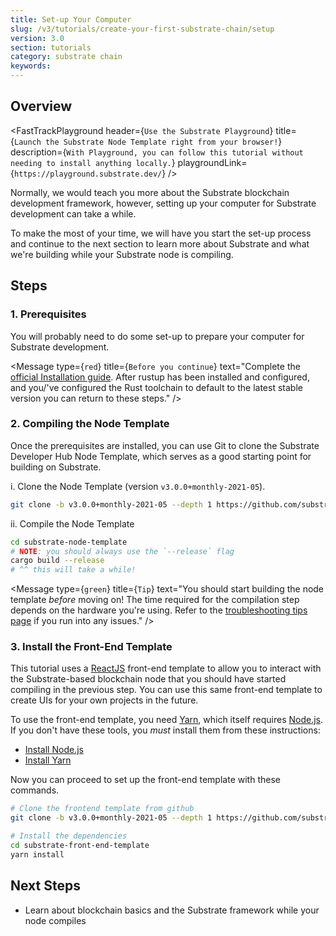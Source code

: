 ```yaml
---
title: Set-up Your Computer
slug: /v3/tutorials/create-your-first-substrate-chain/setup
version: 3.0 
section: tutorials
category: substrate chain
keywords: 
---
```


## Overview

<FastTrackPlayground
  header={`Use the Substrate Playground`}
  title={`Launch the Substrate Node Template right from your browser!`}
  description={`With Playground, you can follow this tutorial without needing to install anything locally.`}
  playgroundLink={`https://playground.substrate.dev/`}
/>

Normally, we would teach you more about the Substrate blockchain development framework, however,
setting up your computer for Substrate development can take a while.

To make the most of your time, we will have you start the set-up process and
continue to the next section to learn more about Substrate and what we're building while your Substrate node is compiling.

## Steps
### 1. Prerequisites

You will probably need to do some set-up to prepare your computer for Substrate development.

<Message
  type={`red`}
  title={`Before you continue`}
  text="Complete the 
  [official Installation guide](/v3/docs/getting-started/installation).
  After rustup has been installed and configured, and you/'ve configured the 
  Rust toolchain to default to the latest stable version you can return to these steps."
/>

### 2. Compiling the Node Template

Once the prerequisites are installed, you can use Git to clone the Substrate Developer Hub Node
Template, which serves as a good starting point for building on Substrate.

i. Clone the Node Template (version `v3.0.0+monthly-2021-05`).

   ```bash
   git clone -b v3.0.0+monthly-2021-05 --depth 1 https://github.com/substrate-developer-hub/substrate-node-template
   ```

ii. Compile the Node Template

   ```bash
   cd substrate-node-template
   # NOTE: you should always use the `--release` flag
   cargo build --release
   # ^^ this will take a while!
   ```

<Message
  type={`green`}
  title={`Tip`}
  text="You should start building the node template _before_ moving on!
  The time required for the compilation step depends on the hardware you\'re using.
  Refer to the
  [troubleshooting tips page](/v3/docs/getting-started/installation#troubleshooting-substrate-builds)
  if you run into any issues."
/>

### 3. Install the Front-End Template

This tutorial uses a [ReactJS](https://reactjs.org/) front-end template to allow you to interact
with the Substrate-based blockchain node that you should have started compiling in the previous
step. You can use this same front-end template to create UIs for your own projects in the future.

To use the front-end template, you need [Yarn](https://yarnpkg.com), which itself requires
[Node.js](https://nodejs.org/). If you don't have these tools, you _must_ install them from these
instructions:

- [Install Node.js](https://nodejs.org/en/download/)
- [Install Yarn](https://yarnpkg.com/lang/en/docs/install/)

Now you can proceed to set up the front-end template with these commands.

```bash
# Clone the frontend template from github
git clone -b v3.0.0+monthly-2021-05 --depth 1 https://github.com/substrate-developer-hub/substrate-front-end-template

# Install the dependencies
cd substrate-front-end-template
yarn install
```

## Next Steps

- Learn about blockchain basics and the Substrate framework while your node compiles

